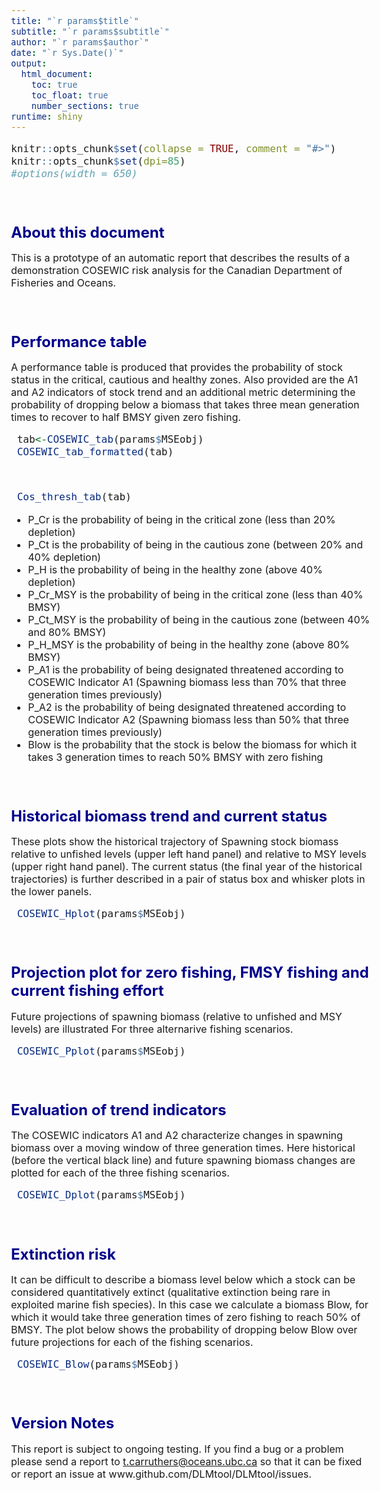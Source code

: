 ---
title: "`r params$title`"
subtitle: "`r params$subtitle`"
author: "`r params$author`"
date: "`r Sys.Date()`"
output: 
  html_document:
    toc: true
    toc_float: true
    number_sections: true    
runtime: shiny   
---


<style type="text/css">

body{ /* Normal  */
   font-size: 16px;
}
td {  /* Table  */
   font-size: 16px;
}
title { /* title */
 font-size: 26px;
}
h1 { /* Header 1 */
 font-size: 24px;
 color: DarkBlue;
}
h2 { /* Header 2 */
 font-size: 21px;
 color: DarkBlue;
}
h3 { /* Header 3 */
 font-size: 19px;
 color: DarkBlue;
}
code.r{ /* Code block */
  font-size: 16px;
}
pre { /* Code block */
  font-size: 16px
}
</style>




```{r set options, echo = FALSE}
knitr::opts_chunk$set(collapse = TRUE, comment = "#>")
knitr::opts_chunk$set(dpi=85)
#options(width = 650)
```

<br>


# About this document

This is a prototype of an automatic report that describes the results of a demonstration COSEWIC risk analysis for the Canadian Department of Fisheries and Oceans. 

<br>


# Performance table

A performance table is produced that provides the probability of stock status in the critical, cautious and healthy zones. Also provided are the A1 and A2 indicators of stock trend and an additional metric determining the probability of dropping below a biomass that takes three mean generation times to recover to half BMSY given zero fishing. 


```{r table,echo=F,warning=F,error=F,message=F}
 tab<-COSEWIC_tab(params$MSEobj)
 COSEWIC_tab_formatted(tab)

```

<br>

```{r thresh,echo=F,warning=F,error=F,message=F}
 Cos_thresh_tab(tab)

```


* P_Cr is the probability of being in the critical zone (less than 20% depletion)
* P_Ct is the probability of being in the cautious zone (between 20% and 40% depletion)
* P_H is the probability of being in the healthy zone (above 40% depletion)
* P_Cr_MSY is the probability of being in the critical zone (less than 40% BMSY)
* P_Ct_MSY is the probability of being in the cautious zone (between 40% and 80% BMSY)
* P_H_MSY is the probability of being in the healthy zone (above 80% BMSY)
* P_A1 is the probability of being designated threatened according to COSEWIC Indicator A1 (Spawning biomass less than 70% that three generation times previously)
* P_A2 is the probability of being designated threatened according to COSEWIC Indicator A2 (Spawning biomass less than 50% that three generation times previously)
* Blow is the probability that the stock is below the biomass for which it takes 3 generation times to reach 50% BMSY with zero fishing

<br>

# Historical biomass trend and current status

These plots show the historical trajectory of Spawning stock biomass relative to unfished levels (upper left hand panel) and relative to MSY levels (upper right hand panel). The current status (the final year of the historical trajectories) is further described in a pair of status box and whisker plots in the lower panels.  


```{r Hplot,echo=F,warning=F,error=F,message=F,fig.width=10,fig.height=8}

 COSEWIC_Hplot(params$MSEobj)

```

<br>


# Projection plot for zero fishing, FMSY fishing and current fishing effort

Future projections of spawning biomass (relative to unfished and MSY levels) are illustrated For three alternarive fishing scenarios.

```{r Pplot,echo=F,warning=F,error=F,message=F,fig.height=10,fig.width=10}
 COSEWIC_Pplot(params$MSEobj)

```

<br>


# Evaluation of trend indicators 

The COSEWIC indicators A1 and A2 characterize changes in spawning biomass over a moving window of three generation times. Here historical (before the vertical black line) and future spawning biomass changes are plotted for each of the three fishing scenarios.  

```{r A1_A2,echo=F,warning=F,error=F,message=F,fig.height=10,fig.width=10}
 COSEWIC_Dplot(params$MSEobj)

```

<br>

# Extinction risk 

It can be difficult to describe a biomass level below which a stock can be considered quantitatively extinct (qualitative extinction being rare in exploited marine fish species). In this case we calculate a biomass Blow, for which it would take three generation times of zero fishing to reach 50% of BMSY. The plot below shows the probability of dropping below Blow over future projections for each of the fishing scenarios. 

```{r Extinction_Blow,echo=F,warning=F,error=F,message=F,fig.height=7,fig.width=9}
 COSEWIC_Blow(params$MSEobj)

```


<br>


# Version Notes

This report is subject to ongoing testing. If you find a bug or a problem please send a report to <t.carruthers@oceans.ubc.ca> so that it can be fixed or report an issue at www.github.com/DLMtool/DLMtool/issues.  

